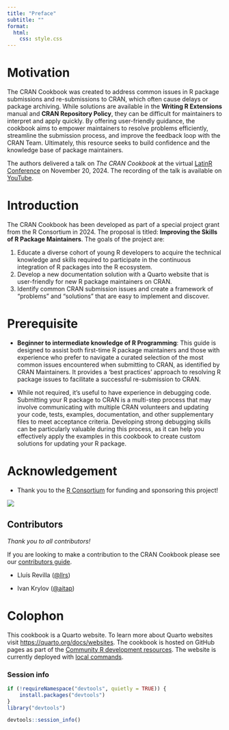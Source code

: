 ```yaml
---
title: "Preface"
subtitle: ""
format: 
  html:
    css: style.css
---
```


# Motivation

The CRAN Cookbook was created to address common issues in R package submissions and re-submissions to CRAN, which often cause delays or package archiving. While solutions are available in the **Writing R Extensions** manual and **CRAN Repository Policy**, they can be difficult for maintainers to interpret and apply quickly. By offering user-friendly guidance, the cookbook aims to empower maintainers to resolve problems efficiently, streamline the submission process, and improve the feedback loop with the CRAN Team. Ultimately, this resource seeks to build confidence and the knowledge base of package maintainers.

The authors delivered a talk on *The CRAN Cookbook* at the virtual [LatinR Conference](https://latinr.org/en/) on November 20, 2024. The recording of the talk is available on [YouTube](https://www.youtube.com/watch?v=3QR1ez6CVTo).

# Introduction

The CRAN Cookbook has been developed as part of a special project grant from the R Consortium in 2024. The proposal is titled: **Improving the Skills of R Package Maintainers**. The goals of the project are:

1. Educate a diverse cohort of young R developers to acquire the technical knowledge and skills required to participate in the continuous integration of R packages into the R ecosystem.
2. Develop a new documentation solution with a Quarto website that is user-friendly for new R package maintainers on CRAN.
3. Identify common CRAN submission issues and create a framework of "problems" and "solutions" that are easy to implement and discover.

# Prerequisite

- **Beginner to intermediate knowledge of R Programming**: This guide is designed to assist both first-time R package maintainers and those with experience who prefer to navigate a curated selection of the most common issues encountered when submitting to CRAN, as identified by CRAN Maintainers. It provides a 'best practices' approach to resolving R package issues to facilitate a successful re-submission to CRAN.


- While not required, it's useful to have experience in debugging code. Submitting your R package to CRAN is a multi-step process that may involve communicating with multiple CRAN volunteers and updating your code, tests, examples, documentation, and other supplementary files to meet acceptance criteria. Developing strong debugging skills can be particularly valuable during this process, as it can help you effectively apply the examples in this cookbook to create custom solutions for updating your R package.


# Acknowledgement

- Thank you to the [R Consortium](https://www.r-consortium.org/) for funding and sponsoring this project!

![](https://raw.githubusercontent.com/RConsortium/artwork/main/r_consortium/R_Consortium-logo-horizontal-color.svg){fig-align="left"}

## Contributors

_Thank you to all contributors!_ 


If you are looking to make a contribution to the CRAN Cookbook please see our [contributors guide](https://github.com/r-devel/cran-cookbook/wiki/Contributors-Guide). 

- Lluís Revilla ([@llrs](https://github.com/llrs))

- Ivan Krylov ([@aitap](https://github.com/aitap))

# Colophon

This cookbook is a Quarto website. To learn more about Quarto websites visit <https://quarto.org/docs/websites>. The cookbook is hosted on GitHub pages as part of the [Community R development resources](https://github.com/r-devel). The website is currently deployed with [local commands](https://github.com/r-devel/cran-cookbook/wiki/GitHub-Pages-Deployment).

### Session info 

```r
if (!requireNamespace("devtools", quietly = TRUE)) {
    install.packages("devtools")
}
library("devtools")

devtools::session_info()
```
